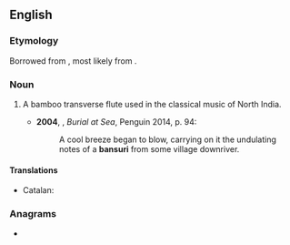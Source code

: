 ==English==
{{wikipedia}}

===Etymology===
Borrowed from {{bor|en|hi|बांसुरी|notext=1}}, most likely from {{etyl|sa|en}} {{m|sa|वंशनालिका}}.

===Noun===
{{en-noun}}

# {{lb|en|musical instruments}} A bamboo transverse flute used in the classical music of North India.
#* '''2004''', {{w|Khushwant Singh}}, ''Burial at Sea'', Penguin 2014, p. 94:
#*: A cool breeze began to blow, carrying on it the undulating notes of a '''bansuri''' from some village downriver.

====Translations====
{{trans-top|flute}}
* Catalan: {{t+|ca|bansuri|m}}
{{trans-mid}}
{{trans-bottom}}

===Anagrams===
* {{anagrams|en|Burians|Urbinas|burians}}
